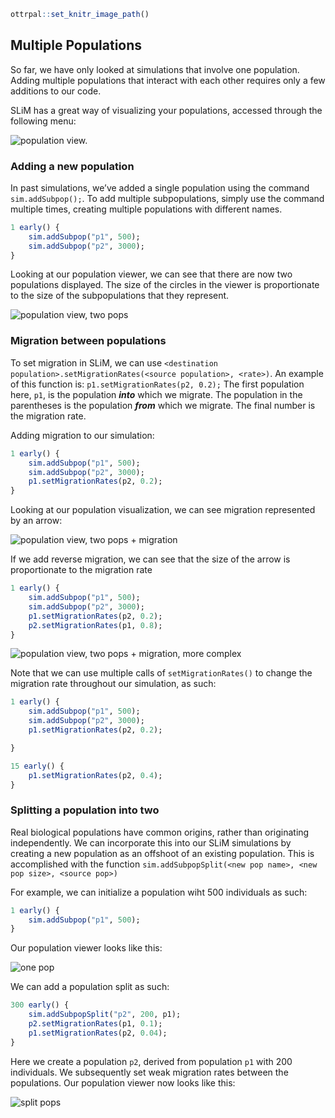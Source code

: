 ```r
ottrpal::set_knitr_image_path()
``` 

## Multiple Populations 

So far, we have only looked at simulations that involve one population. Adding multiple populations that interact with each other requires only a few additions to our code. 

SLiM has a great way of visualizing your populations, accessed through the following menu:

<img src="img/popViz.png" title="population view" alt="population view." style="display: block; margin: auto;" />

### Adding a new population

In past simulations, we've added a single population using the command `sim.addSubpop();`. To add multiple subpopulations, simply use the command multiple times, creating multiple populations with different names. 

```r
1 early() {
	sim.addSubpop("p1", 500);
	sim.addSubpop("p2", 3000);
}
```

Looking at our population viewer, we can see that there are now two populations displayed. The size of the circles in the viewer is proportionate to the size of the subpopulations that they represent.

<img src="img/twoPop.png" title="population view, two pops" alt="population view, two pops" style="display: block; margin: auto;" />

### Migration between populations 

To set migration in SLiM, we can use `<destination population>.setMigrationRates(<source population>, <rate>)`. An example of this function is: `p1.setMigrationRates(p2, 0.2);` The first population here, `p1`, is the population ***into*** which we migrate. The population in the parentheses is the population ***from*** which we migrate. The final number is the migration rate. 

Adding migration to our simulation:

```r
1 early() {
	sim.addSubpop("p1", 500);
	sim.addSubpop("p2", 3000);
	p1.setMigrationRates(p2, 0.2);
}
```

Looking at our population visualization, we can see migration represented by an arrow: 

<img src="img/twoPop_migration.png" title="population view, two pops + migration" alt="population view, two pops + migration" style="display: block; margin: auto;" />

If we add reverse migration, we can see that the size of the arrow is proportionate to the migration rate 

```r
1 early() {
	sim.addSubpop("p1", 500);
	sim.addSubpop("p2", 3000);
	p1.setMigrationRates(p2, 0.2);
	p2.setMigrationRates(p1, 0.8);
}
```

<img src="img/twoPop_moreMigration.png" title="population view, two pops + migration, more complex" alt="population view, two pops + migration, more complex" style="display: block; margin: auto;" />

Note that we can use multiple calls of `setMigrationRates()` to change the migration rate throughout our simulation, as such: 

```r
1 early() {
    sim.addSubpop("p1", 500);
    sim.addSubpop("p2", 3000);
    p1.setMigrationRates(p2, 0.2);

}

15 early() {
	p1.setMigrationRates(p2, 0.4);
}
```

### Splitting a population into two

Real biological populations have common origins, rather than originating independently. We can incorporate this into our SLiM simulations by creating a new population as an offshoot of an existing population. This is accomplished with the function `sim.addSubpopSplit(<new pop name>, <new pop size>, <source pop>)`  

For example, we can initialize a population wiht 500 individuals as such: 

```r
1 early() {
	sim.addSubpop("p1", 500);
}
```

Our population viewer looks like this:

<img src="img/onePop.png" title="population view, one pop" alt="one pop" style="display: block; margin: auto;" />

We can add a population split as such: 

```r
300 early() {
	sim.addSubpopSplit("p2", 200, p1);
	p2.setMigrationRates(p1, 0.1);
	p1.setMigrationRates(p2, 0.04);
}
```

Here we create a population `p2`, derived from population `p1` with 200 individuals. We subsequently set weak migration rates between the populations. Our population viewer now looks like this: 

<img src="img/split.png" title="population view, split pops" alt="split pops" style="display: block; margin: auto;" />
